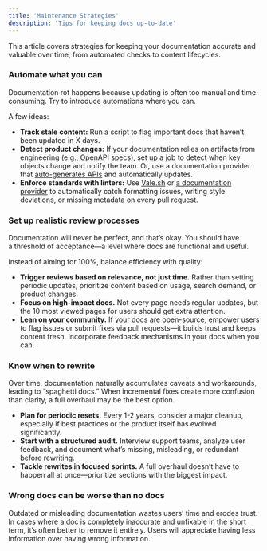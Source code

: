 ```yaml
---
title: 'Maintenance Strategies'
description: 'Tips for keeping docs up-to-date'
---
```


This article covers strategies for keeping your documentation accurate and valuable over time, from automated checks to content lifecycles.

### **Automate what you can**

Documentation rot happens because updating is often too manual and time-consuming. Try to introduce automations where you can.

A few ideas:

- **Track stale content:** Run a script to flag important docs that haven’t been updated in X days.
- **Detect product changes:** If your documentation relies on artifacts from engineering (e.g., OpenAPI specs), set up a job to detect when key objects change and notify the team. Or, use a documentation provider that [auto-generates APIs](https://mintlify.com/docs/api-playground/openapi/setup#openapi-setup) and automatically updates.
- **Enforce standards with linters:** Use [Vale.sh](http://Vale.sh) or [a documentation provider](https://mintlify.com/docs/settings/ci) to automatically catch formatting issues, writing style deviations, or missing metadata on every pull request.

### **Set up realistic review processes**

Documentation will never be perfect, and that’s okay. You should have a threshold of acceptance—a level where docs are functional and useful. 

Instead of aiming for 100%, balance efficiency with quality:

- **Trigger reviews based on relevance, not just time.** Rather than setting periodic updates, prioritize content based on usage, search demand, or product changes.
- **Focus on high-impact docs.** Not every page needs regular updates, but the 10 most viewed pages for users should get extra attention.
- **Lean on your community.** If your docs are open-source, empower users to flag issues or submit fixes via pull requests—it builds trust and keeps content fresh. Incorporate feedback mechanisms in your docs when you can.

### Know when to rewrite

Over time, documentation naturally accumulates caveats and workarounds, leading to “spaghetti docs.” When incremental fixes create more confusion than clarity, a full overhaul may be the best option.

- **Plan for periodic resets.** Every 1-2 years, consider a major cleanup, especially if best practices or the product itself has evolved significantly.
- **Start with a structured audit.** Interview support teams, analyze user feedback, and document what’s missing, misleading, or redundant before rewriting.
- **Tackle rewrites in focused sprints.** A full overhaul doesn’t have to happen all at once—prioritize sections with the biggest impact.

### **Wrong docs can be worse than no docs**

Outdated or misleading documentation wastes users’ time and erodes trust. In cases where a doc is completely inaccurate and unfixable in the short term, it’s often better to remove it entirely. Users will appreciate having less information over having wrong information.